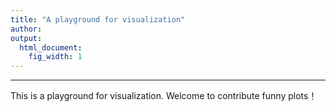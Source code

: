 ```yaml
---
title: "A playground for visualization"
author:
output:
  html_document:
    fig_width: 1
---
```


----

This is a playground for visualization. Welcome to contribute funny plots！
